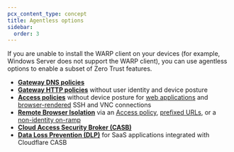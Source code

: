 ```yaml
---
pcx_content_type: concept
title: Agentless options
sidebar:
  order: 3
---
```


If you are unable to install the WARP client on your devices (for example, Windows Server does not support the WARP client), you can use agentless options to enable a subset of Zero Trust features.

- **[Gateway DNS policies](/cloudflare-one/connections/connect-devices/agentless/dns/)**
- **[Gateway HTTP policies](/cloudflare-one/connections/connect-devices/agentless/pac-files/)** without user identity and device posture
- **[Access policies](/cloudflare-one/policies/access/)** without device posture for [web applications](/cloudflare-one/applications/configure-apps/) and [browser-rendered](/cloudflare-one/applications/non-http/browser-rendering/) SSH and VNC connections
- **[Remote Browser Isolation](/cloudflare-one/policies/browser-isolation/)** via an [Access policy](/cloudflare-one/policies/access/isolate-application/), [prefixed URLs](/cloudflare-one/policies/browser-isolation/setup/clientless-browser-isolation/), or a [non-identity on-ramp](/cloudflare-one/policies/browser-isolation/setup/non-identity/)
- **[Cloud Access Security Broker (CASB)](/cloudflare-one/applications/scan-apps/)**
- **[Data Loss Prevention (DLP)](/cloudflare-one/applications/scan-apps/casb-dlp/)** for SaaS applications integrated with Cloudflare CASB
